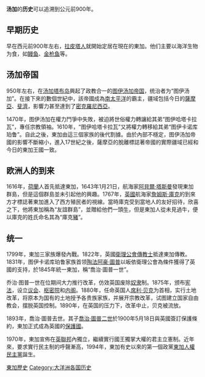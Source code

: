 {{noteTA
|1=zh:湯加; zh-hans:汤加; zh-hk:湯加;zh-tw:東加
|2 =zh:佐治;zh-hans:乔治;zh-hk:佐治;zh-sg:乔治;zh-tw:喬治;zh-cn:乔治
|3 =zh:圖普;zh-hans:图普;zh-hk:圖普;zh-sg:图普;zh-tw:杜包;zh-cn:图普
|4=zh-hans:努库阿洛法;zh-hk:努庫阿洛法;zh-tw:努瓜婁發;
}}
'''汤加'''的'''历史'''可以追溯到公元前900年。

==早期历史==
早在西元前900年左右，[[拉皮塔人|拉皮塔人]]就開始定居在現在的東加。他们主要以海洋生物为食，如[[鳗鱼|鳗鱼]]、[[金枪鱼|金枪鱼]]等。

==汤加帝国==
950年左右，在[[汤加塔布岛|汤加塔布岛]]興起了政教合一的[[图伊汤加帝国|图伊汤加帝国]]，统治者为“图伊汤加”。在接下來的數個世紀中，該帝國成為[[南太平洋|南太平洋]]的霸主，疆域包括今日的[[薩摩亞|薩摩亞]]、[[斐濟|斐濟]]，影響力甚至達到了[[密克羅尼西亞|密克羅尼西亞]]。

1470年，图伊汤加在權力鬥爭中失敗，被迫將世俗權力轉讓給其弟“图伊哈塔卡拉瓦”，專任宗教領袖。1610年，“图伊哈塔卡拉瓦”又將權力轉移給其弟“图伊卡诺库珀鲁”。自此之後，東加由這三個家族的後代割據。由於內部不穩定，图伊汤加帝國的影響不斷縮小，進入17世紀之後，薩摩亞的脫離標誌著帝國的實際疆域已經和今日的東加王國一致。

==欧洲人的到来==
1616年，[[荷蘭|荷蘭]]人首先抵達東加，1643年1月21日，航海家[[阿貝爾·塔斯曼|阿貝爾·塔斯曼]]發現東加群島，但是這個群島並未引起他的興趣。1767年，[[英國|英國]]航海家[[詹姆斯·庫克|詹姆斯·庫克]]的到來方才標誌著東加進入了西方殖民者的視線。當時庫克受到當地人的友好招待，欣喜之下，他將東加稱為“友誼群島”，並贈給他們一頭[[牛|牛]]，但是東加人從未見過牛，便以庫克的姓氏命名其為“庫克[[豬|豬]]”。

==统一==
1799年，東加三家族爆發內戰。1822年，英國[[衛理公會|衛理公會]][[傳教士|傳教士]]抵達東加傳教。1831年，图伊卡诺库珀鲁家族首领[[喬治·圖普一世|陶法阿豪·圖普]]以皈依衛理公會為條件獲得了英國的支持，於1845年統一東加，稱“喬治·圖普一世”。

乔治·图普一世在位期间大力推行改革，仿效英国废除[[奴隶|奴隶]]制。1875年，颁布[[宪法|宪法]]，设立[[议会|议会]]、[[枢密院|枢密院]]和[[内阁|内阁]]。1880年，任命英国人[[席利·贝克|席利·贝克]]为首相，实行土地改革，将原本为国有的土地授予各贵族家族，并展开宗教改革，试图建立国家自由教会，摆脱英国控制。1890年，在英国的压力下，改革中止，贝克被流放。

1893年，喬治·圖普去世。其子[[喬治·圖普二世|喬治·圖普二世]]於1900年5月18日與英國簽訂保護條約，東加正式成為英國的[[保護國|保護國]]。

1970年，東加宣佈在[[英聯邦|英聯邦]]內獨立，繼續實行國王獨掌大權的君主立憲制。近年來，要求實行民主制的呼聲漸高，1994年，東加有史以來的第一個政黨[[東加人權民主黨|東加人權民主黨]]誕生。

{{大洋洲题目|历史}}

[[Category:東加歷史|]]
[[Category:大洋洲各国历史|Category:大洋洲各国历史]]